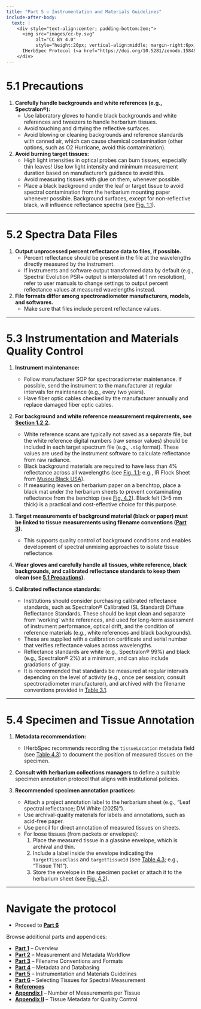 ```yaml
---
title: "Part 5 – Instrumentation and Materials Guidelines"
include-after-body:
  text: |
    <div style="text-align:center; padding-bottom:2em;">
      <img src="images/cc-by.svg"
           alt="CC BY 4.0" 
           style="height:20px; vertical-align:middle; margin-right:6px;">
      IHerbSpec Protocol (<a href="https://doi.org/10.5281/zenodo.15849668">10.5281/zenodo.15849668</a>)
    </div>
---
```


# 5.1 Precautions

1. **Carefully handle backgrounds and white references (e.g., Spectralon®):**  
   - Use laboratory gloves to handle black backgrounds and white references and tweezers to handle herbarium tissues.  
   - Avoid touching and dirtying the reflective surfaces.  
   - Avoid blowing or cleaning backgrounds and reference standards with canned air, which can cause chemical contamination (other options, such as O2 Hurricane, avoid this contamination).  

2. **Avoid burning target tissues:**  
   - High light intensities in optical probes can burn tissues, especially thin leaves! Use low light intensity and minimum measurement duration based on manufacturer’s guidance to avoid this.  
   - Avoid measuring tissues with glue on them, whenever possible.  
   - Place a black background under the leaf or target tissue to avoid spectral contamination from the herbarium mounting paper whenever possible. Background surfaces, except for non-reflective black, will influence reflectance spectra (see [Fig. 1.1](part1-overview.qmd#fig-1-1)).  

---

# 5.2 Spectra Data Files

1. **Output unprocessed percent reflectance data to files, if possible.**  
   - Percent reflectance should be present in the file at the wavelengths directly measured by the instrument.  
   - If instruments and software output transformed data by default (e.g., Spectral Evolution PSR+ output is interpolated at 1 nm resolution), refer to user manuals to change settings to output percent reflectance values at measured wavelengths instead.  

2. **File formats differ among spectroradiometer manufacturers, models, and softwares.**  
   - Make sure that files include percent reflectance values.  

---

# 5.3 Instrumentation and Materials Quality Control

1. **Instrument maintenance:**  
   - Follow manufacturer SOP for spectroradiometer maintenance. If possible, send the instrument to the manufacturer at regular intervals for maintenance (e.g., every two years).  
   - Have fiber optic cables checked by the manufacturer annually and replace damaged fiber optic cables.  

2. **For background and white reference measurement requirements, see [Section 1.2.2](part1-overview.qmd#white-reference-and-background-measurements).**  
   - White reference scans are typically not saved as a separate file, but the white reference digital numbers (raw sensor values) should be included in each target spectrum file (e.g., `.sig` format). These values are used by the instrument software to calculate reflectance from raw radiance.  
   - Black background materials are required to have less than 4% reflectance across all wavelengths (see [Fig. 1.1](part1-overview.qmd#fig-1-1); e.g., IR Flock Sheet from [Musou Black USA](https://musoublackusa.com/products/ir-flock-sheet)).  
   - If measuring leaves on herbarium paper on a benchtop, place a black mat under the herbarium sheets to prevent contaminating reflectance from the benchtop (see [Fig. 4.2](part4-metadata.qmd#fig-4-2)). Black felt (3–5 mm thick) is a practical and cost-effective choice for this purpose.  

3. **Target measurements of background material (black or paper) must be linked to tissue measurements using filename conventions ([Part 3](part3-filenames.qmd)).**  
   - This supports quality control of background conditions and enables development of spectral unmixing approaches to isolate tissue reflectance.  

4. **Wear gloves and carefully handle all tissues, white reference, black backgrounds, and calibrated reflectance standards to keep them clean (see [5.1 Precautions](#precautions)).**  

5. **Calibrated reflectance standards:**  
   - Institutions should consider purchasing calibrated reflectance standards, such as Spectralon® Calibrated (SL Standard) Diffuse Reflectance Standards. These should be kept clean and separate from ‘working’ white references, and used for long-term assessment of instrument performance, optical drift, and the condition of reference materials (e.g., white references and black backgrounds).  
   - These are supplied with a calibration certificate and serial number that verifies reflectance values across wavelengths.  
   - Reflectance standards are white (e.g., Spectralon® 99%) and black (e.g., Spectralon® 2%) at a minimum, and can also include gradations of gray.  
   - It is recommended that standards be measured at regular intervals depending on the level of activity (e.g., once per session; consult spectroradiometer manufacturer), and archived with the filename conventions provided in [Table 3.1](part3-filenames.qmd#tbl-3-1).  

---

# 5.4 Specimen and Tissue Annotation

1. **Metadata recommendation:**  
   - IHerbSpec recommends recording the `tissueLocation` metadata field (see [Table 4.3](part4-metadata.qmd#tbl-4-3)) to document the position of measured tissues on the specimen.  

2. **Consult with herbarium collections managers** to define a suitable specimen annotation protocol that aligns with institutional policies.  

3. **Recommended specimen annotation practices:**  
   - Attach a project annotation label to the herbarium sheet (e.g., "Leaf spectral reflectance; DM White (2025)").  
   - Use archival-quality materials for labels and annotations, such as acid-free paper.  
   - Use pencil for direct annotation of measured tissues on sheets.  
   - For loose tissues (from packets or envelopes):  
     1. Place the measured tissue in a glassine envelope, which is archival and thin.  
     2. Include a label inside the envelope indicating the `targetTissueClass` and `targetTissueId` (see [Table 4.3](part4-metadata.qmd#tbl-4-3); e.g., “Tissue TN1”).  
     3. Store the envelope in the specimen packet or attach it to the herbarium sheet (see [Fig. 4.2](part4-metadata.qmd#fig-4-2)).  

---

# Navigate the protocol

- Proceed to [**Part 6**](part6-guidelines.qmd)

Browse additional parts and appendices:

- [**Part 1**](part1-overview.qmd) – Overview  
- [**Part 2**](part2-workflow.qmd) – Measurement and Metadata Workflow  
- [**Part 3**](part3-filenames.qmd) – Filename Conventions and Formats  
- [**Part 4**](part4-metadata.qmd) – Metadata and Databasing  
- [**Part 5**](part5-instrumentation.qmd) – Instrumentation and Materials Guidelines  
- [**Part 6**](part6-guidelines.qmd) – Selecting Tissues for Spectral Measurement  
- [**References**](references.qmd)
- [**Appendix I**](appendix1.qmd) – Number of Measurements per Tissue  
- [**Appendix II**](appendix2.qmd) – Tissue Metadata for Quality Control  